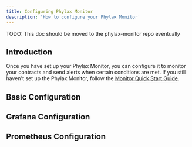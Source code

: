 ```yaml
---
title: Configuring Phylax Monitor
description: 'How to configure your Phylax Monitor'
---
```


TODO: This doc should be moved to the phylax-monitor repo eventually

## Introduction
Once you have set up your Phylax Monitor, you can configure it to monitor your contracts and send alerts when certain conditions are met.
If you still haven't set up the Phylax Monitor, follow the [Monitor Quick Start Guide](quickstart).

## Basic Configuration

## Grafana Configuration

## Prometheus Configuration